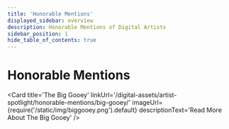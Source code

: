 ```yaml
---
title: 'Honorable Mentions'
displayed_sidebar: overview
description: Honorable Mentions of Digital Artists
sidebar_position: 1
hide_table_of_contents: true
---
```



# Honorable Mentions

<Card
    title='The Big Gooey'
    linkUrl='/digital-assets/artist-spotlight/honorable-mentions/big-gooey/'
    imageUrl={require('/static/img/biggooey.png').default}
    descriptionText='Read More About The Big Gooey'
/>
